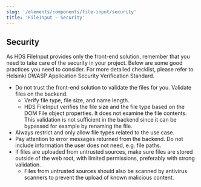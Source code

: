 ```yaml
---
slug: '/elements/components/file-input/security'
title: 'FileInput - Security'
---
```




## Security

As HDS FileInput provides only the front-end solution, remember that you need to take care of the security in your project.
Below are some good practices you need to consider. For more detailed checklist, please refer to <Link size="M" href="https://github.com/City-of-Helsinki/ASVS/blob/helsinki-4.0.1/4.0/en/0x20-V12-Files-Resources.md" external>Helsinki OWASP Application Security Verification Standard</Link>.

- Do not trust the front-end solution to validate the files for you. Validate files on the backend.
  - Verify file type, file size, and name length.
  - HDS FileInput verifies the file size and the file type based on the DOM File object properties. It does not examine the file contents. This validation is not sufficient in the backend since it can be bypassed for example by renaming the file.
- Always restrict and only allow file types related to the use case.
- Pay attention to error messages returned from the backend. Do not include information the user does not need, e.g. file paths.
- If files are uploaded from untrusted sources, make sure files are stored outside of the web root, with limited permissions, preferably with strong validation.
  - Files from untrusted sources should also be scanned by antivirus scanners to prevent the upload of known malicious content.
